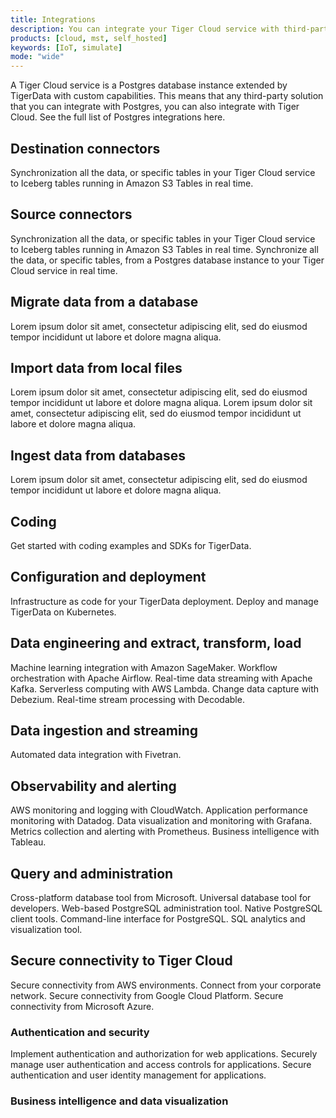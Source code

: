 ```yaml
---
title: Integrations
description: You can integrate your Tiger Cloud service with third-party solutions to expand and extend what you can do with your data.
products: [cloud, mst, self_hosted]
keywords: [IoT, simulate]
mode: "wide"
---
```



<Card title="Integrates with Postgres? Integrates with your service!" icon="https://assets.timescale.com/docs/icons/postgresql-logo.png" href="https://slashdot.org/software/p/PostgreSQL/integrations/">
    A Tiger Cloud service is a Postgres database instance extended by TigerData with custom capabilities. This means that any third-party solution that you can integrate with Postgres, you can also integrate with Tiger Cloud. See the full list of Postgres integrations here.
</Card>


## Destination connectors

<CardGroup cols={1}>
  <Card
    title="Connect data in your service to your data lake"
    icon="upload"
    href="/integrations/connectors/destination/tigerlake"
  >
  Synchronization all the data, or specific tables in your Tiger Cloud service to Iceberg tables running in Amazon S3 Tables in real time.
  </Card>
</CardGroup>

## Source connectors

<CardGroup cols={2}>
  <Card
    title="Connect data in S3 to your service"
    icon="download"
    href="/integrations/connectors/source/sync-from-s3"
  >
  Synchronization all the data, or specific tables in your Tiger Cloud service to Iceberg tables running in Amazon S3 Tables in real time.
  </Card>
  <Card
    title="Connect data in Postgres to your service"
    icon="download"
    href="/integrations/connectors/source/sync-from-postgres"
  >
  Synchronize all the data, or specific tables, from a Postgres database instance to your Tiger Cloud service in real time.
  </Card>
</CardGroup>

## Migrate data from a database

<CardGroup cols={1}>
  <Card
    title="Low downtime migration"
    icon="download"
    href="/integrations/migration/live-migration"
  >
  Lorem ipsum dolor sit amet, consectetur adipiscing elit, sed do eiusmod tempor incididunt ut labore et dolore magna aliqua.
  </Card>
</CardGroup>

## Import data from local files

<CardGroup cols={2}>
  <Card
    title="Import data using Console"
    icon="download"
    href="/integrations/integrate/import-and-ingest/import-console"
  >
  Lorem ipsum dolor sit amet, consectetur adipiscing elit, sed do eiusmod tempor incididunt ut labore et dolore magna aliqua.
  </Card>
  <Card
    title="Import data using Terminal"
    icon="download"
    href="/integrations/integrate/import-and-ingest/import-terminal"
  >
  Lorem ipsum dolor sit amet, consectetur adipiscing elit, sed do eiusmod tempor incididunt ut labore et dolore magna aliqua.
  </Card>
</CardGroup>

## Ingest data from databases

<CardGroup cols={1}>
  <Card
    title="Ingest data using Console"
    icon="download"
    href="/integrations/integrate/import-and-ingest/ingest-terminal"
  >
  Lorem ipsum dolor sit amet, consectetur adipiscing elit, sed do eiusmod tempor incididunt ut labore et dolore magna aliqua.
  </Card>
</CardGroup>

## Coding

<CardGroup cols={1}>
  <Card
    title="Start coding with TigerData"
    icon="code"
    href="/integrations/code/start-coding-with-tigerdata"
  >
  Get started with coding examples and SDKs for TigerData.
  </Card>
</CardGroup>

## Configuration and deployment

<CardGroup cols={2}>
  <Card
    title="Terraform"
    icon="settings"
    href="/integrations/integrate/terraform"
  >
  Infrastructure as code for your TigerData deployment.
  </Card>
  <Card
    title="Kubernetes"
    icon="cube"
    href="/integrations/integrate/kubernetes"
  >
  Deploy and manage TigerData on Kubernetes.
  </Card>
</CardGroup>

## Data engineering and extract, transform, load

<CardGroup cols={3}>
  <Card
    title="Amazon SageMaker"
    icon="brain"
    href="/integrations/integrate/amazon-sagemaker"
  >
  Machine learning integration with Amazon SageMaker.
  </Card>
  <Card
    title="Apache Airflow"
    icon="workflow"
    href="/integrations/integrate/apache-airflow"
  >
  Workflow orchestration with Apache Airflow.
  </Card>
  <Card
    title="Apache Kafka"
    icon="stream"
    href="/integrations/integrate/apache-kafka"
  >
  Real-time data streaming with Apache Kafka.
  </Card>
  <Card
    title="AWS Lambda"
    icon="bolt"
    href="/integrations/integrate/aws-lambda"
  >
  Serverless computing with AWS Lambda.
  </Card>
  <Card
    title="Debezium"
    icon="database"
    href="/integrations/integrate/debezium"
  >
  Change data capture with Debezium.
  </Card>
  <Card
    title="Decodable"
    icon="stream"
    href="/integrations/integrate/decodable"
  >
  Real-time stream processing with Decodable.
  </Card>
</CardGroup>

## Data ingestion and streaming

<CardGroup cols={1}>
  <Card
    title="Fivetran"
    icon="download"
    href="/integrations/integrate/fivetran"
  >
  Automated data integration with Fivetran.
  </Card>
</CardGroup>

## Observability and alerting

<CardGroup cols={3}>
  <Card
    title="CloudWatch"
    icon="eye"
    href="/integrations/integrate/cloudwatch"
  >
  AWS monitoring and logging with CloudWatch.
  </Card>
  <Card
    title="Datadog"
    icon="chart-line"
    href="/integrations/integrate/datadog"
  >
  Application performance monitoring with Datadog.
  </Card>
  <Card
    title="Grafana"
    icon="chart-bar"
    href="/integrations/integrate/grafana"
  >
  Data visualization and monitoring with Grafana.
  </Card>
  <Card
    title="Prometheus"
    icon="chart-line"
    href="/integrations/integrate/prometheus"
  >
  Metrics collection and alerting with Prometheus.
  </Card>
  <Card
    title="Tableau"
    icon="chart-pie"
    href="/integrations/integrate/tableau"
  >
  Business intelligence with Tableau.
  </Card>
</CardGroup>

## Query and administration

<CardGroup cols={3}>
  <Card
    title="Azure Data Studio"
    icon="database"
    href="/integrations/integrate/azure-data-studio"
  >
  Cross-platform database tool from Microsoft.
  </Card>
  <Card
    title="DBeaver"
    icon="database"
    href="/integrations/integrate/dbeaver"
  >
  Universal database tool for developers.
  </Card>
  <Card
    title="pgAdmin"
    icon="database"
    href="/integrations/integrate/pgadmin"
  >
  Web-based PostgreSQL administration tool.
  </Card>
  <Card
    title="PostgreSQL"
    icon="database"
    href="/integrations/integrate/postgresql"
  >
  Native PostgreSQL client tools.
  </Card>
  <Card
    title="psql"
    icon="terminal"
    href="/integrations/integrate/psql"
  >
  Command-line interface for PostgreSQL.
  </Card>
  <Card
    title="QStudio"
    icon="chart-bar"
    href="/integrations/integrate/qstudio"
  >
  SQL analytics and visualization tool.
  </Card>
</CardGroup>

## Secure connectivity to Tiger Cloud

<CardGroup cols={2}>
  <Card
    title="AWS"
    icon="cloud"
    href="/integrations/integrate/aws"
  >
  Secure connectivity from AWS environments.
  </Card>
  <Card
    title="Corporate Data Center"
    icon="building"
    href="/integrations/integrate/corporate-data-center"
  >
  Connect from your corporate network.
  </Card>
  <Card
    title="Google Cloud"
    icon="cloud"
    href="/integrations/integrate/google-cloud"
  >
  Secure connectivity from Google Cloud Platform.
  </Card>
  <Card
    title="Microsoft Azure"
    icon="cloud"
    href="/integrations/integrate/microsoft-azure"
  >
  Secure connectivity from Microsoft Azure.
  </Card>
</CardGroup>


### Authentication and security

<CardGroup cols={3}>
    <Card
        title="Auth.js"
        icon="https://assets.timescale.com/docs/icons/auth-logo.png"
        href="https://authjs.dev/getting-started/adapters/pg?framework=next-js"
    >
    Implement authentication and authorization for web applications.
    </Card>
    <Card
        title="Auth0"
        icon="https://assets.timescale.com/docs/icons/auth0-logo.png"
        href="https://auth0.com/blog/configuring-postgresql-as-auth0-custom-database/"
    >
        Securely manage user authentication and access controls for applications.
    </Card>
    <Card
        title="Okta"
        icon="https://assets.timescale.com/docs/icons/okta-logo.png"
        href="https://help.okta.com/oag/en-us/content/topics/access-gateway/integrate-app-datastores.htm"
    >
        Secure authentication and user identity management for applications.
    </Card>
</CardGroup>

### Business intelligence and data visualization

<CardGroup cols={3}>
    <Card
        title="Prometheus"
        icon="image"
        href="https://mintlify.com/docs/quickstart"
    >
    </Card>
    <Card
        title="Grafana"
        icon="image"
        href="https://mintlify.com/docs/development"
    >
    </Card>
    <Card
        title="Tableau"
        icon="image"
        href="https://mintlify.com/docs/development"
    >
    </Card>
</CardGroup>
